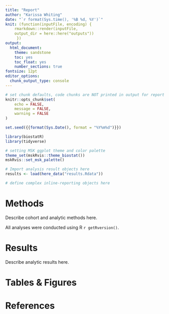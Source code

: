 ```yaml
---
title: "Report"
author: "Karissa Whiting"
date: "`r format(Sys.time(), '%B %d, %Y')`"
knit: (function(inputFile, encoding) {
    rmarkdown::render(inputFile, 
    output_dir = here::here("outputs"))
     })
output:
  html_document:
    theme: sandstone
    toc: yes
    toc_float: yes
    number_sections: true
fontsize: 12pt
editor_options: 
  chunk_output_type: console
---
```



```r
# set chunk defaults, code chunks are NOT printed in output for report
knitr::opts_chunk$set(
	echo = FALSE,
	message = FALSE,
	warning = FALSE
)

set.seed({{format(Sys.Date(), format = "%Y%m%d")}})
```

```r
library(biostatR)
library(tidyverse)

# setting MSK ggplot theme and color palette
theme_set(mskRvis::theme_biostat())
mskRvis::set_msk_palette()

# Import analysis result objects here
results <- load(here_data("results.Rdata"))
```

```r
# define complex inline-reporting objects here
```

# Methods

Describe cohort and analytic methods here.

All analyses were conducted using R `r getRversion()`.

# Results

Describe analytic results here.

# Tables & Figures

# References
